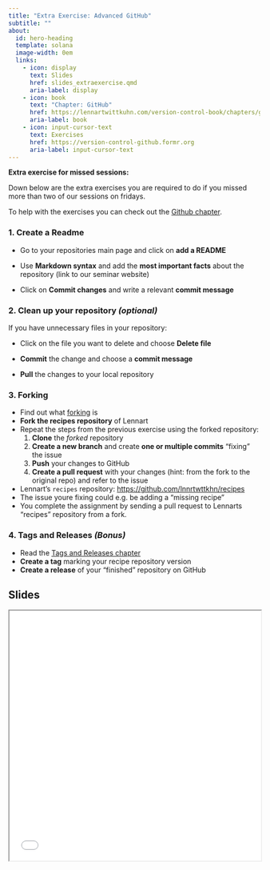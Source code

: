 ```yaml
---
title: "Extra Exercise: Advanced GitHub"
subtitle: ""
about:
  id: hero-heading
  template: solana
  image-width: 0em
  links:
    - icon: display
      text: Slides
      href: slides_extraexercise.qmd
      aria-label: display
    - icon: book
      text: "Chapter: GitHub"
      href: https://lennartwittkuhn.com/version-control-book/chapters/github-intro.html
      aria-label: book
    - icon: input-cursor-text
      text: Exercises
      href: https://version-control-github.formr.org
      aria-label: input-cursor-text
---
```


::: {#hero-heading}
:::

**Extra exercise for missed sessions:**

Down below are the extra exercises you are required to do if you missed more than two of our sessions on fridays.

To help with the exercises you can check out the [Github chapter](https://lennartwittkuhn.com/version-control-book/chapters/github-intro.html).

### 1. **Create a Readme**

- Go to your repositories main page and click on **add a README**

- Use **Markdown syntax** and add the **most important facts** about the repository (link to our seminar website)

- Click on **Commit changes** and write a relevant **commit message**

### 2. **Clean up your repository** *(optional)* 

If you have unnecessary files in your repository:

-  Click on the file you want to delete and choose **Delete file**

- **Commit** the change and choose a **commit message**

- **Pull** the changes to your local repository

### 3. **Forking** 

-  Find out what [forking](https://lennartwittkuhn.com/version-control-book/chapters/github-intro.html#forking-a-repository) is
- **Fork the recipes repository** of Lennart
- Repeat the steps from the previous exercise using the forked repository:
    1. **Clone** the *forked* repository
    1. **Create a new branch** and create **one or multiple commits** "fixing" the issue
    1. **Push** your changes to GitHub
    1. **Create a pull request** with your changes (hint: from the fork to the original repo) and refer to the issue

- Lennart's `recipes` repository: <https://github.com/lnnrtwttkhn/recipes>
- The issue youre fixing could e.g. be adding a "missing recipe"
- You complete the assignment by sending a pull request to Lennarts “recipes” repository from a fork.

### 4. **Tags and Releases** *(Bonus)*

- Read the [Tags and Releases chapter](https://lennartwittkuhn.com/version-control-book/chapters/tags-and-releases.html)
- **Create a tag** marking your recipe repository version
- **Create a release** of your "finished" repository on GitHub

## Slides

```{=html}
<iframe width="100%" height=500 src="slides_extraexercise.html"></iframe>
```